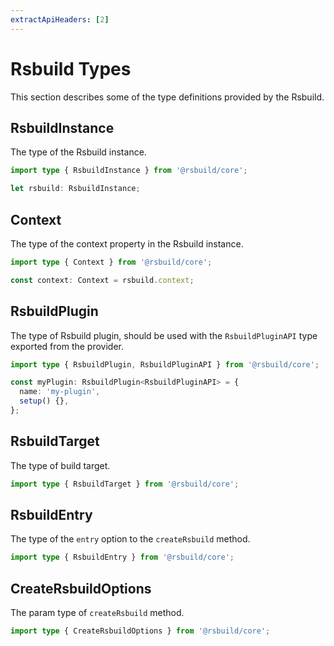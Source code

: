 ```yaml
---
extractApiHeaders: [2]
---
```


# Rsbuild Types

This section describes some of the type definitions provided by the Rsbuild.

## RsbuildInstance

The type of the Rsbuild instance.

```ts
import type { RsbuildInstance } from '@rsbuild/core';

let rsbuild: RsbuildInstance;
```

## Context

The type of the context property in the Rsbuild instance.

```ts
import type { Context } from '@rsbuild/core';

const context: Context = rsbuild.context;
```

## RsbuildPlugin

The type of Rsbuild plugin, should be used with the `RsbuildPluginAPI` type exported from the provider.

```ts
import type { RsbuildPlugin, RsbuildPluginAPI } from '@rsbuild/core';

const myPlugin: RsbuildPlugin<RsbuildPluginAPI> = {
  name: 'my-plugin',
  setup() {},
};
```

## RsbuildTarget

The type of build target.

```ts
import type { RsbuildTarget } from '@rsbuild/core';
```

## RsbuildEntry

The type of the `entry` option to the `createRsbuild` method.

```ts
import type { RsbuildEntry } from '@rsbuild/core';
```

## CreateRsbuildOptions

The param type of `createRsbuild` method.

```ts
import type { CreateRsbuildOptions } from '@rsbuild/core';
```
